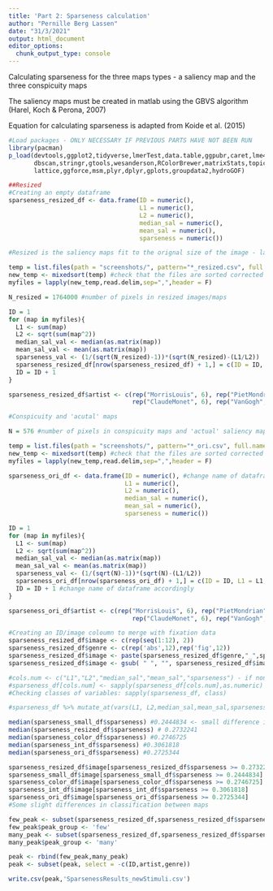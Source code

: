 ```yaml
---
title: 'Part 2: Sparseness calculation'
author: "Pernille Berg Lassen"
date: "31/3/2021"
output: html_document
editor_options: 
  chunk_output_type: console
---
```

Calculating sparseness for the three maps types - a saliency map and the three conspicuity maps

The saliency maps must be created in matlab using the GBVS algorithm (Harel, Koch & Perona, 2007)

Equation for calculating sparseness is adapted from Koide et al. (2015)

```r
#Load packages - ONLY NECESSARY IF PREVIOUS PARTS HAVE NOT BEEN RUN
library(pacman)
p_load(devtools,ggplot2,tidyverse,lmerTest,data.table,ggpubr,caret,lme4,png,
       dbscan,stringr,gtools,wesanderson,RColorBrewer,matrixStats,topicmodels,
       lattice,ggforce,msm,plyr,dplyr,gplots,groupdata2,hydroGOF)
```


```r
##Resized
#Creating an empty dataframe
sparseness_resized_df <- data.frame(ID = numeric(),
                                    L1 = numeric(),
                                    L2 = numeric(),
                                    median_sal = numeric(),
                                    mean_sal = numeric(),
                                    sparseness = numeric())

#Resized is the saliency maps fit to the orignal size of the image - large files, takes a little to load

temp = list.files(path = "screenshots/", pattern="*_resized.csv", full.names = T)
new_temp <- mixedsort(temp) #check that the files are sorted corrected (abs_1-20, and fig_1-20)
myfiles = lapply(new_temp,read.delim,sep=",",header = F)

N_resized = 1764000 #number of pixels in resized images/maps

ID = 1
for (map in myfiles){
  L1 <- sum(map)
  L2 <- sqrt(sum(map^2))
  median_sal_val <- median(as.matrix(map))
  mean_sal_val <- mean(as.matrix(map))
  sparseness_val <- (1/(sqrt(N_resized)-1))*(sqrt(N_resized)-(L1/L2))
  sparseness_resized_df[nrow(sparseness_resized_df) + 1,] = c(ID = ID, L1 = L1, L2 = L2, median_sal = median_sal_val, mean_sal = mean_sal_val, sparseness = sparseness_val)
  ID = ID + 1
}

sparseness_resized_df$artist <- c(rep("MorrisLouis", 6), rep("PietMondrian", 6),
                                  rep("ClaudeMonet", 6), rep("VanGogh", 6)) #Change artists name accordingly

#Conspicuity and 'acutal' maps

N = 576 #number of pixels in conspicuity maps and 'actual' saliency maps

temp = list.files(path = "screenshots/", pattern="*_ori.csv", full.names = T)
new_temp <- mixedsort(temp) #check that the files are sorted corrected (abs_1-20, and fig_1-20)
myfiles = lapply(new_temp,read.delim,sep=",",header = F)

sparseness_ori_df <- data.frame(ID = numeric(), #change name of dataframe accordingly
                                L1 = numeric(),
                                L2 = numeric(),
                                median_sal = numeric(),
                                mean_sal = numeric(),
                                sparseness = numeric())

ID = 1
for (map in myfiles){
  L1 <- sum(map)
  L2 <- sqrt(sum(map^2))
  median_sal_val <- median(as.matrix(map))
  mean_sal_val <- mean(as.matrix(map))
  sparseness_val <- (1/(sqrt(N)-1))*(sqrt(N)-(L1/L2))
  sparseness_ori_df[nrow(sparseness_ori_df) + 1,] = c(ID = ID, L1 = L1, L2 = L2, median_sal = median_sal_val, mean_sal = mean_sal_val, sparseness = sparseness_val)
  ID = ID + 1 #change name of dataframe accordingly
}

sparseness_ori_df$artist <- c(rep("MorrisLouis", 6), rep("PietMondrian", 6),
                                  rep("ClaudeMonet", 6), rep("VanGogh", 6))

#Creating an ID/image coloumn to merge with fixation data
sparseness_resized_df$image <- c(rep(seq(1:12), 2))
sparseness_resized_df$genre <- c(rep('abs',12),rep('fig',12))
sparseness_resized_df$image <- paste(sparseness_resized_df$genre,"_",sparseness_resized_df$image)
sparseness_resized_df$image <- gsub( " ", "", sparseness_resized_df$image) 

#cols.num <- c("L1","L2","median_sal","mean_sal","sparseness") - if non-numeric
#sparseness_df[cols.num] <- sapply(sparseness_df[cols.num],as.numeric)
#Checking classes of variables: sapply(sparseness_df, class)

#sparseness_df %>% mutate_at(vars(L1, L2,median_sal,mean_sal,sparseness), funs(round(., 2))) #Rounding multiple variables - if necessary

median(sparseness_small_df$sparseness) #0.2444834 <- small difference in median from resized but classificaiton is the same between the two
median(sparseness_resized_df$sparseness) # 0.2732241
median(sparseness_color_df$sparseness) #0.2746725
median(sparseness_int_df$sparseness) #0.3061818
median(sparseness_ori_df$sparseness) #0.2725344

sparseness_resized_df$image[sparseness_resized_df$sparseness >= 0.2732241] 
sparseness_small_df$image[sparseness_small_df$sparseness >= 0.2444834] 
sparseness_color_df$image[sparseness_color_df$sparseness >= 0.2746725]
sparseness_int_df$image[sparseness_int_df$sparseness >= 0.3061818]
sparseness_ori_df$image[sparseness_ori_df$sparseness >= 0.2725344]
#Some slight differences in classification between maps

few_peak <- subset(sparseness_resized_df,sparseness_resized_df$sparseness >= 0.2732241)
few_peak$peak_group <- 'few'
many_peak <- subset(sparseness_resized_df,sparseness_resized_df$sparseness < 0.2732241)
many_peak$peak_group <- 'many'

peak <- rbind(few_peak,many_peak)
peak <- subset(peak, select = -c(ID,artist,genre))

write.csv(peak,'SparsenessResults_newStimuli.csv')
```
